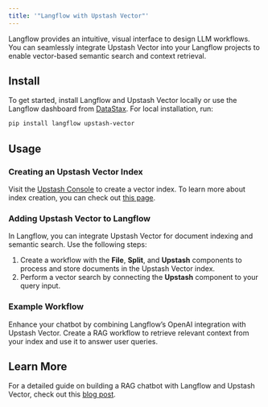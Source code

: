 ```yaml
---
title: '"Langflow with Upstash Vector"'
---
```

Langflow provides an intuitive, visual interface to design LLM workflows. You can seamlessly integrate Upstash Vector into your Langflow projects to enable vector-based semantic search and context retrieval.
## Install
To get started, install Langflow and Upstash Vector locally or use the Langflow dashboard from [DataStax](https://www.datastax.com/products/langflow). For local installation, run:
```bash
pip install langflow upstash-vector
```
## Usage
### Creating an Upstash Vector Index
Visit the [Upstash Console](https://console.upstash.com/vector) to create a vector index. To learn more about index creation, you can check out [this page](https://docs.upstash.com/vector/overall/getstarted).
### Adding Upstash Vector to Langflow
In Langflow, you can integrate Upstash Vector for document indexing and semantic search. Use the following steps:
1. Create a workflow with the **File**, **Split**, and **Upstash** components to process and store documents in the Upstash Vector index.
2. Perform a vector search by connecting the **Upstash** component to your query input.
### Example Workflow
Enhance your chatbot by combining Langflow’s OpenAI integration with Upstash Vector. Create a RAG workflow to retrieve relevant context from your index and use it to answer user queries.
## Learn More
For a detailed guide on building a RAG chatbot with Langflow and Upstash Vector, check out this [blog post](https://upstash.com/blog/langflow-upstash-vector).